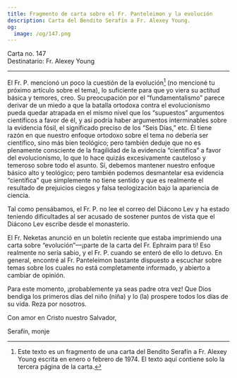 ```yaml
---
title: Fragmento de carta sobre el Fr. Panteleimon y la evolución
description: Carta del Bendito Serafín a Fr. Alexey Young.
og:
  image: /og/147.png
---
```


<div style={{textAlign:'right', fontFamily:'monospace'}}>Carta no. 147</div>
<div style={{textAlign:'left', fontFamily:'monospace'}}>Destinatario: Fr. Alexey Young</div>

---

El Fr. P. mencionó un poco la cuestión de la evolución[^1] (no mencioné tu próximo artículo sobre el tema), lo suficiente para que yo viera su actitud básica y temores, creo. Su preocupación por el “fundamentalismo” parece derivar de un miedo a que la batalla ortodoxa contra el evolucionismo pueda quedar atrapada en el mismo nivel que los “supuestos” argumentos científicos a favor de él, y así podría haber argumentos interminables sobre la evidencia fósil, el significado preciso de los “Seis Días,” etc. Él tiene razón en que nuestro enfoque ortodoxo sobre el tema no debería ser científico, sino más bien teológico; pero también deduje que no es plenamente consciente de la fragilidad de la evidencia “científica” a favor del evolucionismo, lo que lo hace quizás excesivamente cauteloso y temeroso sobre todo el asunto. Sí, debemos mantener nuestro enfoque básico alto y teológico; pero también podemos desmantelar esa evidencia “científica” que simplemente no tiene sentido y que es realmente el resultado de prejuicios ciegos y falsa teologización bajo la apariencia de ciencia.

Tal como pensábamos, el Fr. P. no lee el correo del Diácono Lev y ha estado teniendo dificultades al ser acusado de sostener puntos de vista que el Diácono Lev escribe desde el monasterio.

El Fr. Neketas anunció en un boletín reciente que estaba imprimiendo una carta sobre “evolución”—¡parte de la carta del Fr. Ephraim para ti! Eso realmente no sería sabio, y el Fr. P. cuando se enteró de ello lo detuvo. En general, encontré al Fr. Panteleimon bastante dispuesto a escuchar sobre temas sobre los cuales no está completamente informado, y abierto a cambiar de opinión.

Para este momento, ¡probablemente ya seas padre otra vez! Que Dios bendiga los primeros días del niño (niña) y lo (la) prospere todos los días de su vida. Reza por nosotros.

Con amor en Cristo nuestro Salvador,

Serafín, monje

[^1]: Este texto es un fragmento de una carta del Bendito Serafín a Fr. Alexey Young escrita en enero o febrero de 1974. El texto aquí contiene solo la tercera página de la carta.